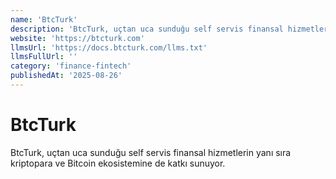 ```yaml
---
name: 'BtcTurk'
description: 'BtcTurk, uçtan uca sunduğu self servis finansal hizmetlerin yanı sıra kriptopara ve Bitcoin ekosistemine de katkı sunuyor.'
website: 'https://btcturk.com'
llmsUrl: 'https://docs.btcturk.com/llms.txt'
llmsFullUrl: ''
category: 'finance-fintech'
publishedAt: '2025-08-26'
---
```


# BtcTurk

BtcTurk, uçtan uca sunduğu self servis finansal hizmetlerin yanı sıra kriptopara ve Bitcoin ekosistemine de katkı sunuyor.
